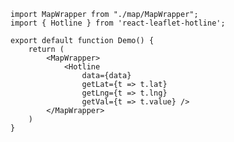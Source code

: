 


<Demo />

```tsx filename="demo.js" {2,7-11} copy
import MapWrapper from "./map/MapWrapper";
import { Hotline } from 'react-leaflet-hotline';

export default function Demo() {
	return (
		<MapWrapper>
			<Hotline
				data={data} 
				getLat={t => t.lat} 
				getLng={t => t.lng} 
				getVal={t => t.value} />
		</MapWrapper>
	)
}
```
